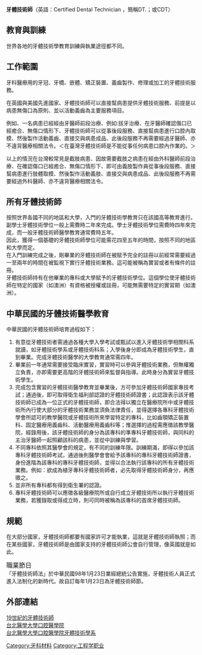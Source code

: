 {{multiple issues|
{{cleanup-jargon|time=2014-02-04T08:48:05+00:00}}
{{copyedit|time=2014-02-04T08:48:05+00:00}}
{{expert|time=2014-02-04T08:48:05+00:00}}
{{inappropriate tone|time=2014-02-04T08:48:05+00:00}}
{{unreferenced|time=2014-02-04T08:48:05+00:00}}
}}
{{醫學}}
'''牙體技術師'''（英語：Certified Dental Technician ，簡稱DT.；或CDT）

==教育與訓練==

世界各地的牙體技術學教育訓練與執業途徑都不同。

== 工作範圍 ==
牙科醫療用的牙冠、牙橋、嵌體、矯正裝置、義齒製作、修理或加工的牙體技術服務。

在英國與美國先進國家、牙體技術師可以直接幫病患提供牙體技術服務、前提是以病患無傷口為原則、並以活動義齒為主要服務項目。

例如、一名病患已經經由牙醫師前段治療、例如:拔牙治療、在牙醫師確認傷口已經癒合、無傷口情形下、牙體技術師可以從事後段服務、直接幫病患進行口腔內取模、然後製作活動義齒、直接交與病患成品、此後段服務不再需要經過牙醫師、亦不違背醫療相關法令。＜在臺灣牙體技術師是不能從事任何病患口腔內作業的。＞

以上的情況在台灣較常見是截肢病患、因故需要截肢之病患在經由外科醫師前段治療、在確認傷口已經癒合、無傷口情形下、即可由義肢製作員從事後段服務、直接幫病患進行肢體取模、然後製作活動義肢、直接交與病患成品、此後段服務不再需要經過外科醫師、亦不違背醫療相關法令。

== 所有牙體技術師 ==

按照世界各國不同的地區和大學，入門的牙體技術學教育只在該國高等教育進行。<br />
副學士牙體技術學位一般上需費時二年來完成。學士牙體技術學位需費時四年來完成，而一般牙體技術師醫學教育通常費時五年。<br />
因此，獲得一個基礎的牙體技術師學位可能需花四至五年的時間，按照不同的地區和大學而定。<br />
在入門訓練完成之後，剛畢業的牙體技術師在被賦予完全的註冊以前經常需要經過一至兩年的時間在被監視下實行牙體技術業務。這可能被稱為實習或者有條件的註冊。<br />
牙體技術師持有在他畢業的專科或大學賦予的牙體技術學位。這個學位使牙體技術師在特定的國家（如澳洲）有資格被授權或註冊，可能無需要特定的實習期（如澳洲）。

== 中華民國的牙體技術醫學教育 ==

中華民國的牙體技術師培育過程如下：

# 有意從牙體技術者需通過各種大學入學考試或甄試以進入牙體技術學相關科系就讀，如牙體技術學系或牙體技術科系；入學後身分即成為牙體技術學生，直到畢業。完成牙體技術醫學的大學教育通常需四年。
# 畢業前一年通常需要接受臨床實習，實習時可以參與牙體技術業務，但無權獨立負責，亦即需要更高階的牙體技術師來監督與指導。此時身分為實習牙體技術學生。
# 完成包含實習的牙體技術醫學教育並畢業後，方可參加牙體技術師國家專技考試；通過後，即可取得衛生福利部認證的牙體技術師證書；此認證表示該牙體技術師已成為一位正式的牙體技術師，即合法得以獨立在醫療院所中或牙體技術所內行使大部分的牙體技術業務並須負法律責任，並得選擇各專科牙體技術學會所認可的教學醫院或牙體技術所來學習特定的專科，比如齒顎矯正裝置科、固定醫療用義齒科、活動醫療用義齒科等；惟選擇的過程需應徵該教學醫院，經錄用後，該牙體技術師的身分為該專科的準專科牙體技術師，與同科的主治牙醫師一起照顧該科的病患，並從中訓練與學習。
# 不同專科依照其醫學會的規定，有不同的訓練年限。訓練期滿，即得以參加該專科牙體技術師考試，通過後則醫學會會給予該專科的專科牙體技術師證書，身份進階為該專科的專科牙體技術師，並得以合法執行該專科的所有牙體技術業務。例如：欲成為植牙專科牙體技術師者，必先取得牙體技術師身分，再應徵之。
# 並非所有專科都有得到衛生署的認證。
# 專科牙體技術師可以應徵各級醫療院所或自行成立牙體技術所以執行牙體技術業務，若獲錄取或得成立時，則可同時被稱為該專科的首席牙體技術師。

==規範==
在大部分國家，牙體技術師都要有國家許可才能執業，這就是牙體技術師執照；而在某些國家，牙體技術師是由國家支持的牙體技術師公會自行管理，像英國就是如此。

<big>職業節日</big><br />
「牙體技術師法」於中華民國98年1月23日業經總統公告實施，牙體技術人員正式進入法制化的新時代。故自訂每年1月23日為牙體技術師節。

==外部連結==
{{Authority control}}
[[Category:牙科材料|Category:牙科材料]]
[[Category:工程学职业|Category:工程学职业]]

[http://upload.wikimedia.org/wikipedia/commons/8/81/StateLibQld_2_153755_Demonstration_of_denture_construction,_Brisbane,_1940.jpg 19世紀的牙體技術師] {{Wayback|url=http://upload.wikimedia.org/wikipedia/commons/8/81/StateLibQld_2_153755_Demonstration_of_denture_construction,_Brisbane,_1940.jpg |date=20140609124335 }}<br />

[http://oral.tmu.edu.tw/intro/super_pages.php?ID=intro1 台北醫學大學口腔醫學院] {{Wayback|url=http://oral.tmu.edu.tw/intro/super_pages.php?ID=intro1 |date=20140223012538 }}<br />

[http://oral.tmu.edu.tw/dep2/super_pages.php?ID=dep22 台北醫學大學口腔醫學院牙體技術學系] {{Wayback|url=http://oral.tmu.edu.tw/dep2/super_pages.php?ID=dep22 |date=20140223012152 }}

{{醫事人員}}